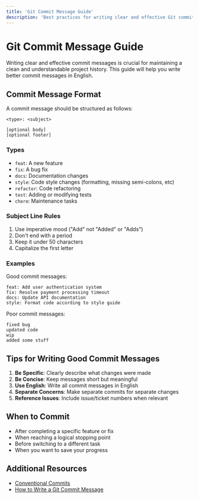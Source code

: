 ```yaml
---
title: 'Git Commit Message Guide'
description: 'Best practices for writing clear and effective Git commit messages in English'
---
```


# Git Commit Message Guide

Writing clear and effective commit messages is crucial for maintaining a clean and understandable project history. This guide will help you write better commit messages in English.

## Commit Message Format

A commit message should be structured as follows:

```
<type>: <subject>

[optional body]
[optional footer]
```

### Types

- `feat`: A new feature
- `fix`: A bug fix
- `docs`: Documentation changes
- `style`: Code style changes (formatting, missing semi-colons, etc)
- `refactor`: Code refactoring
- `test`: Adding or modifying tests
- `chore`: Maintenance tasks

### Subject Line Rules

1. Use imperative mood ("Add" not "Added" or "Adds")
2. Don't end with a period
3. Keep it under 50 characters
4. Capitalize the first letter

### Examples

Good commit messages:
```
feat: Add user authentication system
fix: Resolve payment processing timeout
docs: Update API documentation
style: Format code according to style guide
```

Poor commit messages:
```
fixed bug
updated code
wip
added some stuff
```

## Tips for Writing Good Commit Messages

1. **Be Specific**: Clearly describe what changes were made
2. **Be Concise**: Keep messages short but meaningful
3. **Use English**: Write all commit messages in English
4. **Separate Concerns**: Make separate commits for separate changes
5. **Reference Issues**: Include issue/ticket numbers when relevant

## When to Commit

- After completing a specific feature or fix
- When reaching a logical stopping point
- Before switching to a different task
- When you want to save your progress

## Additional Resources

- [Conventional Commits](https://www.conventionalcommits.org/)
- [How to Write a Git Commit Message](https://chris.beams.io/posts/git-commit/)